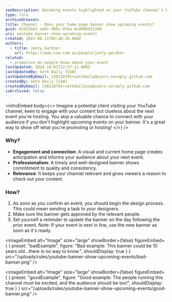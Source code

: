 ```yaml
---
seoDescription: Upcoming events highlighted on your YouTube channel's banner create anticipation, connection with your audience, and showcases professionalism.
type: rule
archivedreason:
title: Channel - Does your home page banner show upcoming events?
guid: 61d15bb1-aa8c-406c-97ea-4cd08bd22340
uri: youtube-banner-show-upcoming-events
created: 2023-08-11T05:48:39.000Z
authors:
  - title: Jonty Gardner
    url: https://www.ssw.com.au/people/jonty-gardner
related:
  - promotion-do-people-know-about-your-event
lastUpdated: 2024-10-01T12:57:11.000Z
lastUpdatedBy: Seth Daily [SSW]
lastUpdatedByEmail: 130118701+sethdaily@users.noreply.github.com
createdBy: Seth Daily [SSW]
createdByEmail: 130118701+sethdailyssw@users.noreply.github.com
isArchived: false
---
```


<introEmbed
  body={<>
Imagine a potential client visiting your YouTube channel, keen to engage with your content but clueless about the next event you're hosting. You skip a valuable chance to connect with your audience if you don't highlight upcoming events on your banner. It's a great way to show off what you're promoting or hosting!
  </>}
/>
### Why?

* **Engagement and connection**: A visual and current home page creates anticipation and informs your audience about your next event.
* **Professionalism**: A timely and well-designed banner shows commitment to quality and consistency.
* **Relevance**: It keeps your channel relevant and gives viewers a reason to check out your content.

### How?

1. As soon as you confirm an event, you should begin the design process. This could mean sending a task to your designers.
2. Make sure the banner gets approved by the relevant people.
3. Set yourself a reminder to update the banner on the day following the prior event.
   Note: If your event is next in line, use the new banner as soon as it's ready.

<imageEmbed
  alt="Image"
  size="large"
  showBorder={false}
  figureEmbed={ {
    preset: "badExample",
    figure: "Bad example: This banner could be 10 years old...there is no way to know.",
    shouldDisplay: true
  } }
  src="/uploads/rules/youtube-banner-show-upcoming-events/bad-banner.png"
/>


<imageEmbed
  alt="Image"
  size="large"
  showBorder={false}
  figureEmbed={ {
    preset: "goodExample",
    figure: "Good example: The people running this channel must be excited, and the audience should be too!",
    shouldDisplay: true
  } }
  src="/uploads/rules/youtube-banner-show-upcoming-events/good-banner.png"
/>

